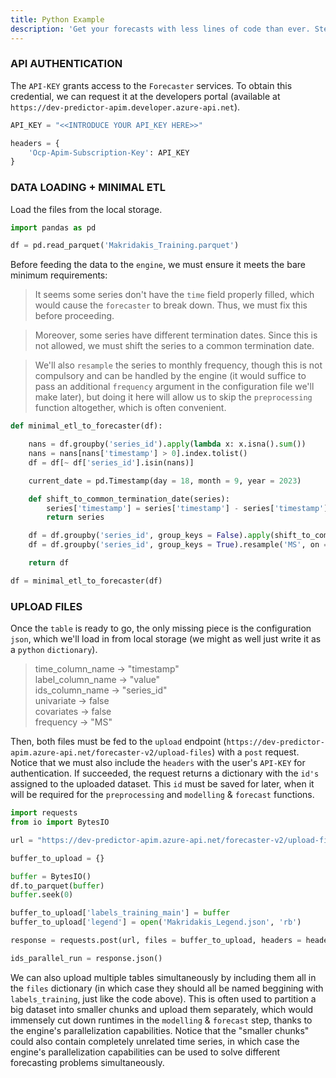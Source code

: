 ```yaml
---
title: Python Example
description: 'Get your forecasts with less lines of code than ever. Step-by-step guide. To the fucking moon 🚀🌙'
---
```


### API AUTHENTICATION

The ``API-KEY`` grants access to the ``Forecaster`` services. To obtain this credential, we can request it at the developers portal (available at ``https://dev-predictor-apim.developer.azure-api.net``).

```python
API_KEY = "<<INTRODUCE YOUR API_KEY HERE>>"

headers = {
    'Ocp-Apim-Subscription-Key': API_KEY
}
```

### DATA LOADING + MINIMAL ETL

Load the files from the local storage.

```python
import pandas as pd

df = pd.read_parquet('Makridakis_Training.parquet')
```

Before feeding the data to the ``engine``, we must ensure it meets the bare minimum requirements:

> It seems some series don't have the ``time`` field properly filled, which would cause the ``forecaster`` to break down. Thus, we must fix this before proceeding.

> Moreover, some series have different termination dates. Since this is not allowed, we must shift the series to a common termination date.

> We'll also ``resample`` the series to monthly frequency, though this is not compulsory and can be handled by the engine (it would suffice to pass an additional ``frequency`` argument in the configuration file we'll make later), but doing it here will allow us to skip the ``preprocessing`` function altogether, which is often convenient.

``` python
def minimal_etl_to_forecaster(df):

    nans = df.groupby('series_id').apply(lambda x: x.isna().sum())
    nans = nans[nans['timestamp'] > 0].index.tolist()
    df = df[~ df['series_id'].isin(nans)]

    current_date = pd.Timestamp(day = 18, month = 9, year = 2023)

    def shift_to_common_termination_date(series):
        series['timestamp'] = series['timestamp'] - series['timestamp'].max() + current_date
        return series

    df = df.groupby('series_id', group_keys = False).apply(shift_to_common_termination_date)
    df = df.groupby('series_id', group_keys = True).resample('MS', on = 'timestamp').sum(numeric_only = True).reset_index()

    return df

df = minimal_etl_to_forecaster(df)
```

### UPLOAD FILES

Once the ``table`` is ready to go, the only missing piece is the configuration ``json``, which we'll load in from local storage (we might as well just write it as a ``python`` ``dictionary``).

>    time_column_name -> "timestamp"<br>
>    label_column_name -> "value"<br>
>    ids_column_name -> "series_id"<br>
>    univariate -> false<br>
>    covariates -> false<br>
>    frequency -> "MS"

Then, both files must be fed to the ``upload`` endpoint (``https://dev-predictor-apim.azure-api.net/forecaster-v2/upload-files``) with a ``post`` request. Notice that we must also include the ``headers`` with the user's ``API-KEY`` for authentication. If succeeded, the request returns a dictionary with the ``id's`` assigned to the uploaded dataset. This ``id`` must be saved for later, when it will be required for the ``preprocessing`` and ``modelling`` & ``forecast`` functions.

```python
import requests
from io import BytesIO

url = "https://dev-predictor-apim.azure-api.net/forecaster-v2/upload-files"

buffer_to_upload = {}

buffer = BytesIO()
df.to_parquet(buffer)
buffer.seek(0)

buffer_to_upload['labels_training_main'] = buffer
buffer_to_upload['legend'] = open('Makridakis_Legend.json', 'rb')

response = requests.post(url, files = buffer_to_upload, headers = headers)

ids_parallel_run = response.json()
```

We can also upload multiple tables simultaneously by including them all in the ``files`` dictionary (in which case they should all be named beggining with ``labels_training``, just like the code above). This is often used to partition a big dataset into smaller chunks and upload them separately, which would immensely cut down runtimes in the ``modelling`` & ``forecast`` step, thanks to the engine's parallelization capabilities. Notice that the "smaller chunks" could also contain completely unrelated time series, in which case the engine's parallelization capabilities can be used to solve different forecasting problems simultaneously.

